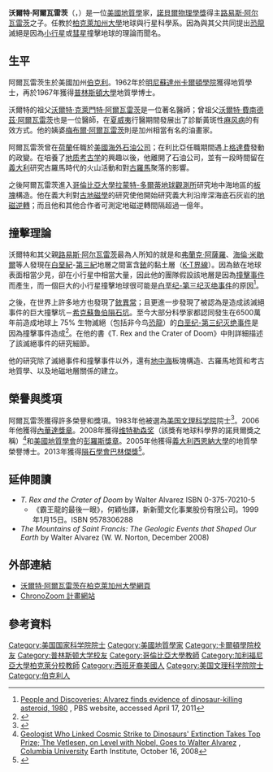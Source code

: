 {{noteTA
|1=zh-cn:卡扎菲; zh-tw:格達費; zh-hk:卡達菲; zh-sg:卡达菲;
|G1=US_CA_Cities
}}
{{Infobox scientist
| name = Walter Alvarez
| image = Walter Alvarez at the 97th Annual Faculty Research Lectures, University of California Berkeley.jpg
| image_size         = 
| caption = 
| birth_name = Walter Alvarez
| birth_date = {{birth date and age|1940|10|3|mf=y}}
| birth_place = {{USA}}[[加利福尼亞州|加利福尼亞州]][[伯克利|伯克利]]
| field = [[地質學|地質學]]
| alma_mater = [[卡爾頓學院|卡爾頓學院]]<br>[[普林斯頓大學|普林斯頓大學]]
| spouse = {{marriage|Milly Alvarez|1963|}}
| doctoral_students = 
| work_institution = [[柏克萊加州大學|柏克萊加州大學]]
| known_for = [[白垩纪-第三纪灭绝事件|白垩纪-第三纪灭绝事件]][[K-T界線|K-T界線]]
| prizes =
}}

'''沃爾特·阿爾瓦雷茨'''（{{lang-en|Walter Alvarez}}，{{bd|1940年|10月3日|||catIdx=A}}）是一位[[美國|美國]][[地質學|地質學]]家，[[諾貝爾物理學獎|諾貝爾物理學獎]]得主[[路易斯·阿尔瓦雷茨|路易斯·阿尔瓦雷茨]]之子。任教於[[柏克萊加州大學|柏克萊加州大學]]地球與行星科學系。因為與其父共同提出[[恐龍|恐龍]]滅絕是因為[[小行星|小行星]]或[[彗星|彗星]]撞擊地球的理論而聞名。

==生平==
阿爾瓦雷茨生於美國加州[[伯克利|伯克利]]。1962年於[[明尼蘇達州|明尼蘇達州]][[卡爾頓學院|卡爾頓學院]]獲得地質學士，再於1967年獲得[[普林斯頓大學|普林斯頓大學]]地質學博士。

沃爾特的祖父[[沃爾特·克萊門特·阿爾瓦雷茨|沃爾特·克萊門特·阿爾瓦雷茨]]是一位著名醫師；曾祖父[[沃爾特·費南德茲·阿爾瓦雷茨|沃爾特·費南德茲·阿爾瓦雷茨]]也是一位醫師，在[[夏威夷|夏威夷]]行醫期間發展出了診斷黃斑性[[麻风病|麻风病]]的有效方式。他的姨婆[[梅布爾·阿爾瓦雷茨|梅布爾·阿爾瓦雷茨]]則是加州相當有名的油畫家。

阿爾瓦雷茨曾在[[荷蘭|荷蘭]]任職於[[美國海外石油公司|美國海外石油公司]]；在利比亞任職期間遇上[[格達費|格達費]]發動的政變。在培養了[[地质考古学|地质考古学]]的興趣以後，他離開了石油公司，並有一段時間留在[[義大利|義大利]]研究古羅馬時代的火山活動和對[[古羅馬|古羅馬]]聚落的影響。

之後阿爾瓦雷茨進入[[哥倫比亞大學|哥倫比亞大學]][[拉蒙特-多爾蒂地球觀測所|拉蒙特-多爾蒂地球觀測所]]研究地中海地區的[[板塊|板塊]]構造。他在義大利對[[古地磁學|古地磁學]]的研究使他開始研究義大利沿岸深海底石灰岩的[[地磁逆轉|地磁逆轉]]；而且他和其他合作者可測定地磁逆轉間隔超過一億年。

==撞擊理論==
沃爾特和其父親[[路易斯·阿尔瓦雷茨|路易斯·阿尔瓦雷茨]]最為人所知的就是和[[弗蘭克·阿薩羅|弗蘭克·阿薩羅]]、[[海倫·米歇爾|海倫·米歇爾]]等人發現在[[白堊紀|白堊紀]]-[[第三紀|第三紀]]地層之間富含[[銥|銥]]的黏土層（[[K-T界線|K-T界線]]）。因為銥在地球表面相當少見，卻在小行星中相當大量，因此他的團隊假設該地層是因為[[撞擊事件|撞擊事件]]而產生，而一個巨大的小行星撞擊地球很可能是[[白垩纪-第三纪灭绝事件|白垩纪-第三纪灭绝事件]]的原因<ref>[http://www.pbs.org/wgbh/aso/databank/entries/do80di.html People and Discoveries: Alvarez finds evidence of dinosaur-killing asteroid, 1980] {{Wayback|url=http://www.pbs.org/wgbh/aso/databank/entries/do80di.html |date=20120311062756 }}, PBS website, accessed April 17, 2011</ref>。

之後，在世界上許多地方也發現了[[銥異常|銥異常]]；且更進一步發現了被認為是造成該滅絕事件的巨大撞擊坑－[[希克蘇魯伯隕石坑|希克蘇魯伯隕石坑]]。至今大部分科學家都認同發生在6500萬年前造成地球上 75% 生物滅絕（包括非今鸟[[恐龍|恐龍]]）的[[白垩纪-第三纪灭绝事件|白垩纪-第三纪灭绝事件]]是因為撞擊事件造成<ref name="Schulte10" >{{Cite journal | last = Schulte | first = Peter | coauthors = Alegret, Laia; Arenillas, Ignacio; Arz, Jose A.; Barton, Penny J.; Bown, Paul R.; Bralower, Timothy J.; Christeson, Gail L.; Claeys, Philippe;  Cockell, Charles S.; Collins, Gareth S.; Deutsch, Alexander; Goldin, Tamara J.; Goto, Kazuhisa; Grajales-Nishimura, José M.; Grieve, Richard A. F.; Gulick, Sean P. S.; Johnson, Kirk R.; Kiessling, Wolfgang; Koeberl, Christian; Kring, David A.; MacLeod, Kenneth G.; Matsui, Takafumi; Melosh, Jay; Montanari, Alessandro; Morgan, Joanna V.;  Neal,Clive R.; Nichols, Douglas J.; Norris, Richard D.; Pierazzo, Elisabetta ; Ravizza, Greg; Rebolledo-Vieyra, Mario; Uwe Reimold, Wolf; Robin, Eric ; Salge, Tobias; Speijer, Robert P.; Sweet, Arthur R.; Urrutia-Fucugauchi, Jaime; Vajda, Vivi; Whalen, Michael T.; Willumsen, Pi S. | title = The Chicxulub Asteroid Impact and Mass Extinction at the Cretaceous- Paleogene Boundary | journal = [[Science_(journal)|Science]] | volume = 327 | issue = 5970 | pages = 1214–1218 | date = 5 March 2010 | url = http://www.sciencemag.org/cgi/content/abstract/327/5970/1214 | doi = 10.1126/science.1177265 | accessdate = 2010-03-08 | pmid = 20203042 | bibcode = 2010Sci...327.1214S | archive-date = 2010-03-13 | archive-url = https://web.archive.org/web/20100313125203/http://www.sciencemag.org/cgi/content/abstract/327/5970/1214 | dead-url = no }}</ref>。在他的書《T. Rex and the Crater of Doom》中則詳細描述了該滅絕事件的研究細節。

他的研究除了滅絕事件和撞擊事件以外，還有[[地中海|地中海]]板塊構造、古羅馬地質和考古地質學、以及地磁地層關係的建立。

==榮譽與獎項==
阿爾瓦雷茨獲得許多榮譽和獎項。1983年他被選為[[美国文理科学院|美国文理科学院]]院士<ref name=AAAS>{{cite web|title=Book of Members, 1780-2010: Chapter A|url=http://www.amacad.org/publications/BookofMembers/ChapterA.pdf|publisher=American Academy of Arts and Sciences|accessdate=17 April 2011|archive-date=2011-05-10|archive-url=https://web.archive.org/web/20110510021801/http://www.amacad.org/publications/BookofMembers/ChapterA.pdf|dead-url=no}}</ref>。2006年他獲得[[內華達獎章|內華達獎章]]。2008年獲得[[维特勒森奖|维特勒森奖]]（該獎有地球科學界的諾貝爾獎之稱）<ref>[http://www.earth.columbia.edu/articles/view/2287 Geologist Who Linked Cosmic Strike to Dinosaurs' Extinction Takes Top Prize; The Vetlesen, on Level with Nobel, Goes to Walter Alvarez] {{Wayback|url=http://www.earth.columbia.edu/articles/view/2287 |date=20110831020442 }}, [[哥倫比亞大學|Columbia University]] Earth Institute, October 16, 2008</ref>和[[美國地質學會|美國地質學會]]的[[彭羅斯獎章|彭羅斯獎章]]。2005年他獲得[[義大利|義大利]][[西恩納大學|西恩納大學]]的地質學榮譽博士。2013年獲得[[隕石學會|隕石學會]][[巴林傑獎|巴林傑獎]]<ref>{{Cite web |url=http://meteoriticalsociety.org/?page_id=64 |title=The Meteoritical Society Awards, Previous Winners |accessdate=2013-03-10 |archive-date=2015-12-08 |archive-url=https://web.archive.org/web/20151208124947/http://meteoriticalsociety.org/?page_id=64 |dead-url=no }}</ref>。

==延伸閱讀==
*''T. Rex and the Crater of Doom'' by Walter Alvarez ISBN 0-375-70210-5
**《霸王龍的最後一眼》，何穎怡譯，新新聞文化事業股份有限公司。1999年1月15日。ISBN 9578306288
*''The Mountains of Saint Francis: The Geologic Events that Shaped Our Earth'' by Walter Alvarez (W. W. Norton, December 2008)

==外部連結==
*[https://web.archive.org/web/20110818210523/http://eps.berkeley.edu/development/view_person.php?uid=90 沃爾特·阿爾瓦雷茨在柏克萊加州大學網頁]
*[http://eps.berkeley.edu/~saekow/chronozoom/ ChronoZoom 計畫網站] {{Wayback|url=http://eps.berkeley.edu/~saekow/chronozoom/ |date=20110906205622 }}

==參考資料==
{{Reflist}}

{{Authority control}}
{{DEFAULTSORT:Alvarez, Walter}}
[[Category:美国国家科学院院士|Category:美国国家科学院院士]]
[[Category:美國地質學家|Category:美國地質學家]]
[[Category:卡爾頓學院校友|Category:卡爾頓學院校友]]
[[Category:普林斯顿大学校友|Category:普林斯顿大学校友]]
[[Category:哥倫比亞大學教師|Category:哥倫比亞大學教師]]
[[Category:加利福尼亞大學柏克萊分校教師|Category:加利福尼亞大學柏克萊分校教師]]
[[Category:西班牙裔美國人|Category:西班牙裔美國人]]
[[Category:美国文理科学院院士|Category:美国文理科学院院士]]
[[Category:伯克利人|Category:伯克利人]]